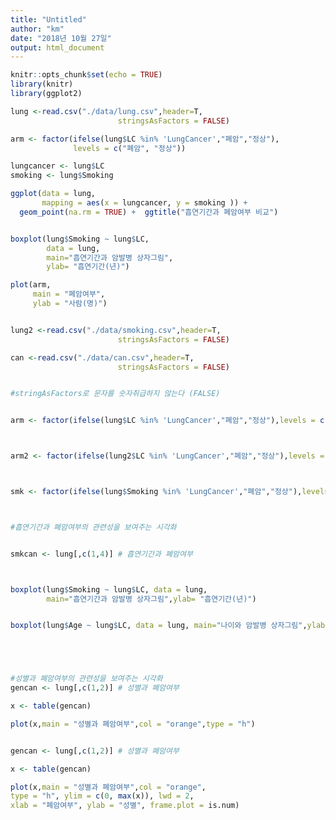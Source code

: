 ```yaml
---
title: "Untitled"
author: "km"
date: "2018년 10월 27일"
output: html_document
---
```


```r
knitr::opts_chunk$set(echo = TRUE)
library(knitr)
library(ggplot2)
```


```r

lung <-read.csv("./data/lung.csv",header=T,
                        stringsAsFactors = FALSE)

arm <- factor(ifelse(lung$LC %in% 'LungCancer',"폐암","정상"),
              levels = c("폐암", "정상"))

lungcancer <- lung$LC
smoking <- lung$Smoking

ggplot(data = lung, 
       mapping = aes(x = lungcancer, y = smoking )) +
  geom_point(na.rm = TRUE) +  ggtitle("흡연기간과 폐암여부 비교")


boxplot(lung$Smoking ~ lung$LC, 
        data = lung, 
        main="흡연기간과 암발병 상자그림",
        ylab= "흡연기간(년)")

plot(arm, 
     main = "폐암여부", 
     ylab = "사람(명)")


lung2 <-read.csv("./data/smoking.csv",header=T,
                        stringsAsFactors = FALSE)

can <-read.csv("./data/can.csv",header=T,
                        stringsAsFactors = FALSE)


#stringAsFactors로 문자를 숫자취급하지 않는다 (FALSE)


arm <- factor(ifelse(lung$LC %in% 'LungCancer',"폐암","정상"),levels = c("폐암", "정상"))



arm2 <- factor(ifelse(lung2$LC %in% 'LungCancer',"폐암","정상"),levels = c("폐암", "정상"))



smk <- factor(ifelse(lung$Smoking %in% 'LungCancer',"폐암","정상"),levels = c("폐암", "정상"))



#흡연기간과 폐암여부의 관련성을 보여주는 시각화


smkcan <- lung[,c(1,4)] # 흡연기간과 폐암여부



boxplot(lung$Smoking ~ lung$LC, data = lung, 
        main="흡연기간과 암발병 상자그림",ylab= "흡연기간(년)")


boxplot(lung$Age ~ lung$LC, data = lung, main="나이와 암발병 상자그림",ylab= "나이")





#성별과 폐암여부의 관련성을 보여주는 시각화 
gencan <- lung[,c(1,2)] # 성별과 폐암여부

x <- table(gencan)

plot(x,main = "성별과 폐암여부",col = "orange",type = "h")


gencan <- lung[,c(1,2)] # 성별과 폐암여부

x <- table(gencan)

plot(x,main = "성별과 폐암여부",col = "orange",
type = "h", ylim = c(0, max(x)), lwd = 2, 
xlab = "폐암여부", ylab = "성별", frame.plot = is.num)



```
